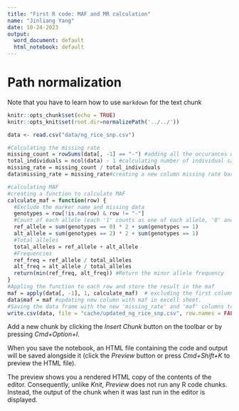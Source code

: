 ```yaml
---
title: "First R code: MAF and MR calculation"
name: "Jinliang Yang"
date: 10-24-2023
output:
  word_document: default
  html_notebook: default
---
```


# Path normalization

Note that you have to learn how to use `markdown` for the text chunk

```r
knitr::opts_chunk$set(echo = TRUE) 
knitr::opts_knit$set(root.dir=normalizePath('../../')) 
```




```r
data <- read.csv("data/ng_rice_snp.csv")

#Calculating the missing rate
missing_count = rowSums(data[, -1] == "-") #adding all the occurances of "-" per each row.
total_individuals = ncol(data) - 1 #calculating number of individual samples we have.
missing_rate = missing_count / total_individuals
data$missing_rate = missing_rate#creating a new column missing rate back in sheet.

#calculating MAF
#creating a function to calculate MAF
calculate_maf = function(row) {
  #Exclude the marker name and missing data
  genotypes = row[!is.na(row) & row != "-"]
  #Count of each allele (each '1' counts as one of each allele, '0' and '2' count as two of one allele)
  ref_allele = sum(genotypes == 0) * 2 + sum(genotypes == 1)
  alt_allele = sum(genotypes == 2) * 2 + sum(genotypes == 1)
  #Total alleles
  total_alleles = ref_allele + alt_allele
  #Frequencies
  ref_freq = ref_allele / total_alleles
  alt_freq = alt_allele / total_alleles
  return(min(ref_freq, alt_freq)) #Return the minor allele frequency
}
#Appling the function to each row and store the result in the maf
maf = apply(data[, -1], 1, calculate_maf)  # excluding the first column with marker names and looping over each row.
data$maf = maf #updating new column with maf in excell sheet.
#Saving the data frame with the new 'missing_rate' and 'maf' columns to a new CSV file
write.csv(data, file = "cache/updated_ng_rice_snp.csv", row.names = FALSE, quote = FALSE, )

```

Add a new chunk by clicking the *Insert Chunk* button on the toolbar or by pressing *Cmd+Option+I*.

When you save the notebook, an HTML file containing the code and output will be saved alongside it (click the *Preview* button or press *Cmd+Shift+K* to preview the HTML file). 

The preview shows you a rendered HTML copy of the contents of the editor. Consequently, unlike *Knit*, *Preview* does not run any R code chunks. Instead, the output of the chunk when it was last run in the editor is displayed.
